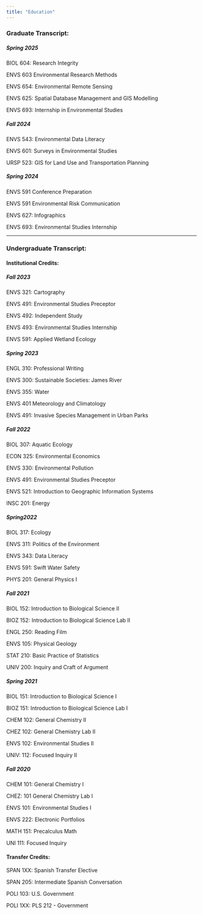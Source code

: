 ```yaml
---
title: "Education"
---
```


<p style="margin-top: 20px;">

### Graduate Transcript:

</p>

<p style="margin-top: 20px;">

##### Spring 2025

</p>

BIOL 604: Research Integrity

ENVS 603 Environmental Research Methods

ENVS 654: Environmental Remote Sensing

ENVS 625: Spatial Database Management and GIS Modelling

ENVS 693: Internship in Environmental Studies

##### Fall 2024

ENVS 543: Environmental Data Literacy

ENVS 601: Surveys in Environmental Studies

URSP 523: GIS for Land Use and Transportation Planning

##### Spring 2024

ENVS 591 Conference Preparation

ENVS 591 Environmental Risk Communication

ENVS 627: Infographics

ENVS 693: Environmental Studies Internship

------------------------------------------------------------------------

### Undergraduate Transcript:

<p style="margin-top: 20px;">

#### Institutional Credits:

</p>

<p style="margin-top: 20px;">

##### Fall 2023

</p>

ENVS 321: Cartography

ENVS 491: Environmental Studies Preceptor

ENVS 492: Independent Study

ENVS 493: Environmental Studies Internship

ENVS 591: Applied Wetland Ecology

##### Spring 2023

ENGL 310: Professional Writing

ENVS 300: Sustainable Societies: James River

ENVS 355: Water

ENVS 401 Meteorology and Climatology

ENVS 491: Invasive Species Management in Urban Parks

##### Fall 2022

BIOL 307: Aquatic Ecology

ECON 325: Environmental Economics

ENVS 330: Environmental Pollution

ENVS 491: Environmental Studies Preceptor

ENVS 521: Introduction to Geographic Information Systems

INSC 201: Energy

##### Spring2022

BIOL 317: Ecology

ENVS 311: Politics of the Environment

ENVS 343: Data Literacy

ENVS 591: Swift Water Safety

PHYS 201: General Physics I

##### Fall 2021

BIOL 152: Introduction to Biological Science II

BIOZ 152: Introduction to Biological Science Lab II

ENGL 250: Reading Film

ENVS 105: Physical Geology

STAT 210: Basic Practice of Statistics

UNIV 200: Inquiry and Craft of Argument

##### Spring 2021

BIOL 151: Introduction to Biological Science I

BIOZ 151: Introduction to Biological Science Lab I

CHEM 102: General Chemistry II

CHEZ 102: General Chemistry Lab II

ENVS 102: Environmental Studies II

UNIV: 112: Focused Inquiry II

##### Fall 2020

CHEM 101: General Chemistry I

CHEZ: 101 General Chemistry Lab I

ENVS 101: Environmental Studies I

ENVS 222: Electronic Portfolios

MATH 151: Precalculus Math

UNI 111: Focused Inquiry

#### Transfer Credits:

SPAN 1XX: Spanish Transfer Elective

SPAN 205: Intermediate Spanish Conversation

POLI 103: U.S. Government

POLI 1XX: PLS 212 - Government
